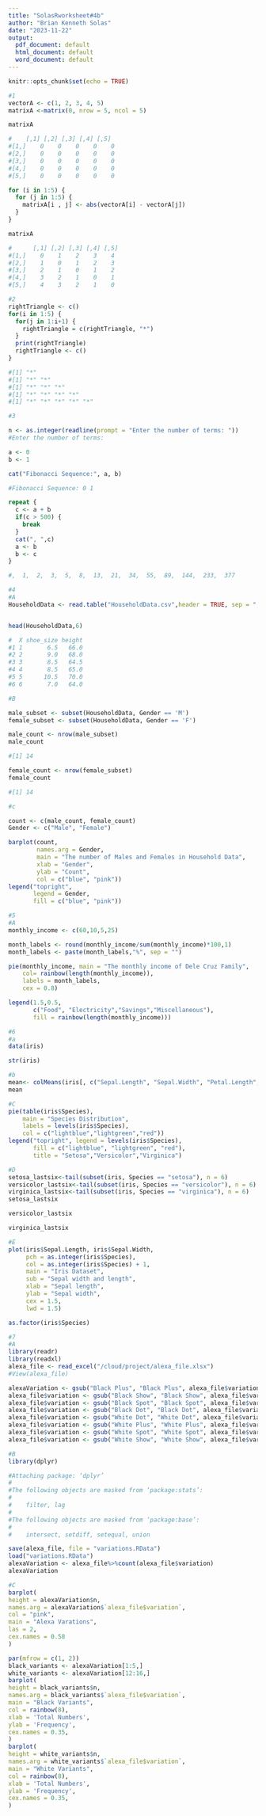 ```yaml
---
title: "SolasRworksheet#4b"
author: "Brian Kenneth Solas"
date: "2023-11-22"
output:
  pdf_document: default
  html_document: default
  word_document: default
---
```


```r
knitr::opts_chunk$set(echo = TRUE)
```

```r
#1
vectorA <- c(1, 2, 3, 4, 5)
matrixA <-matrix(0, nrow = 5, ncol = 5)

matrixA

#    [,1] [,2] [,3] [,4] [,5]
#[1,]    0    0    0    0    0
#[2,]    0    0    0    0    0
#[3,]    0    0    0    0    0
#[4,]    0    0    0    0    0
#[5,]    0    0    0    0    0

for (i in 1:5) {
  for (j in 1:5) {
    matrixA[i , j] <- abs(vectorA[i] - vectorA[j])
  }
}

matrixA

#      [,1] [,2] [,3] [,4] [,5]
#[1,]    0    1    2    3    4
#[2,]    1    0    1    2    3
#[3,]    2    1    0    1    2
#[4,]    3    2    1    0    1
#[5,]    4    3    2    1    0
```
```r
#2
rightTriangle <- c()
for(i in 1:5) {
  for(j in 1:i+1) {
    rightTriangle = c(rightTriangle, "*")
  }
  print(rightTriangle)
  rightTriangle <- c()
}

#[1] "*"
#[1] "*" "*"
#[1] "*" "*" "*"
#[1] "*" "*" "*" "*"
#[1] "*" "*" "*" "*" "*"
```
```r
#3

n <- as.integer(readline(prompt = "Enter the number of terms: "))
#Enter the number of terms: 

a <- 0
b <- 1

cat("Fibonacci Sequence:", a, b)

#Fibonacci Sequence: 0 1

repeat {
  c <- a + b
  if(c > 500) {
    break
  }
  cat(", ",c)
  a <- b
  b <- c
}

#,  1,  2,  3,  5,  8,  13,  21,  34,  55,  89,  144,  233,  377
```
```r
#4
#A
HouseholdData <- read.table("HouseholdData.csv",header = TRUE, sep = ",", as.is = TRUE)


head(HouseholdData,6)

#  X shoe_size height
#1 1       6.5   66.0
#2 2       9.0   68.0
#3 3       8.5   64.5
#4 4       8.5   65.0
#5 5      10.5   70.0
#6 6       7.0   64.0

#B

male_subset <- subset(HouseholdData, Gender == 'M')
female_subset <- subset(HouseholdData, Gender == 'F')

male_count <- nrow(male_subset)
male_count

#[1] 14

female_count <- nrow(female_subset)
female_count

#[1] 14

#c

count <- c(male_count, female_count)
Gender <- c("Male", "Female")

barplot(count,
        names.arg = Gender,
        main = "The number of Males and Females in Household Data",
        xlab = "Gender",
        ylab = "Count",
        col = c("blue", "pink"))
legend("topright",
       legend = Gender,
       fill = c("blue", "pink"))
```
```r
#5
#A
monthly_income <- c(60,10,5,25)

month_labels <- round(monthly_income/sum(monthly_income)*100,1)
month_labels <- paste(month_labels,"%", sep = "")

pie(monthly_income, main = "The monthly income of Dele Cruz Family",
    col= rainbow(length(monthly_income)),
    labels = month_labels,
    cex = 0.8)

legend(1.5,0.5,
       c("Food", "Electricity","Savings","Miscellaneous"),
       fill = rainbow(length(monthly_income)))
```
```r
#6
#a
data(iris)

str(iris)

```
```r
#b
mean<- colMeans(iris[, c("Sepal.Length", "Sepal.Width", "Petal.Length", "Petal.Width")])
mean
```
```r
#C
pie(table(iris$Species),
    main = "Species Distribution",
    labels = levels(iris$Species),
    col = c("lightblue","lightgreen","red"))
legend("topright", legend = levels(iris$Species), 
       fill = c("lightblue", "lightgreen", "red"),
       title = "Setosa","Versicolor","Virginica")
```
```r
#D
setosa_lastsix<-tail(subset(iris, Species == "setosa"), n = 6)
versicolor_lastsix<-tail(subset(iris, Species == "versicolor"), n = 6)
virginica_lastsix<-tail(subset(iris, Species == "virginica"), n = 6)
setosa_lastsix
```
```r
versicolor_lastsix
```
```r
virginica_lastsix
```

```r
#E
plot(iris$Sepal.Length, iris$Sepal.Width,
     pch = as.integer(iris$Species),
     col = as.integer(iris$Species) + 1,
     main = "Iris Dataset",
     sub = "Sepal width and length",
     xlab = "Sepal length",
     ylab = "Sepal width",
     cex = 1.5,
     lwd = 1.5)
```

```r
as.factor(iris$Species)
```

```r
#7
#A
library(readr)
library(readxl)
alexa_file <- read_excel("/cloud/project/alexa_file.xlsx")
#View(alexa_file)

alexaVariation <- gsub("Black Plus", "Black Plus", alexa_file$variation)
alexa_file$variation <- gsub("Black Show", "Black Show", alexa_file$variation)
alexa_file$variation <- gsub("Black Spot", "Black Spot", alexa_file$variation)
alexa_file$variation <- gsub("Black Dot", "Black Dot", alexa_file$variation)
alexa_file$variation <- gsub("White Dot", "White Dot", alexa_file$variation)
alexa_file$variation <- gsub("White Plus", "White Plus", alexa_file$variation)
alexa_file$variation <- gsub("White Spot", "White Spot", alexa_file$variation)
alexa_file$variation <- gsub("White Show", "White Show", alexa_file$variation)

```

```r
#B
library(dplyr)

#Attaching package: ‘dplyr’
#
#The following objects are masked from ‘package:stats’:
#
#    filter, lag
#
#The following objects are masked from ‘package:base’:
#
#    intersect, setdiff, setequal, union

save(alexa_file, file = "variations.RData")
load("variations.RData")
alexaVariation <- alexa_file%>%count(alexa_file$variation)
alexaVariation
```

```r
#C
barplot(
height = alexaVariation$n,
names.arg = alexaVariation$`alexa_file$variation`,
col = "pink",
main = "Alexa Varations",
las = 2,
cex.names = 0.58
)

```


```r
par(mfrow = c(1, 2))
black_variants <- alexaVariation[1:5,]
white_variants <- alexaVariation[12:16,]
barplot(
height = black_variants$n,
names.arg = black_variants$`alexa_file$variation`,
main = "Black Variants",
col = rainbow(8),
xlab = 'Total Numbers',
ylab = 'Frequency',
cex.names = 0.35,
)
barplot(
height = white_variants$n,
names.arg = white_variants$`alexa_file$variation`,
main = "White Variants",
col = rainbow(8),
xlab = 'Total Numbers',
ylab = 'Frequency',
cex.names = 0.35,
)
```

